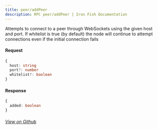 ```yaml
---
title: peer/addPeer
description: RPC peer/addPeer | Iron Fish Documentation
---
```


Attempts to connect to a peer through WebSockets using the given host and port. If whitelist is true (by default) the node will continue to attempt connections even if the initial connection fails

#### Request

```ts
{
  host: string
  port?: number
  whitelist?: boolean
}
```

#### Response

```ts
{
  added: boolean
}
```

###### [View on Github](https://github.com/iron-fish/ironfish/blob/master/ironfish/src/rpc/routes/peer/addPeer.ts)
